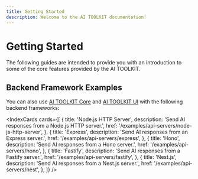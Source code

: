 ```yaml
---
title: Getting Started
description: Welcome to the AI TOOLKIT documentation!
---
```


# Getting Started

The following guides are intended to provide you with an introduction to some of the core features provided by the AI TOOLKIT.

<QuickstartFrameworkCards />

## Backend Framework Examples

You can also use [AI TOOLKIT Core](/docs/ai-toolkit-core/overview) and [AI TOOLKIT UI](/docs/ai-toolkit-ui/overview) with the following backend frameworks:

<IndexCards
  cards={[
    {
      title: 'Node.js HTTP Server',
      description: 'Send AI responses from a Node.js HTTP server.',
      href: '/examples/api-servers/node-js-http-server',
    },
    {
      title: 'Express',
      description: 'Send AI responses from an Express server.',
      href: '/examples/api-servers/express',
    },
    {
      title: 'Hono',
      description: 'Send AI responses from a Hono server.',
      href: '/examples/api-servers/hono',
    },
    {
      title: 'Fastify',
      description: 'Send AI responses from a Fastify server.',
      href: '/examples/api-servers/fastify',
    },
    {
      title: 'Nest.js',
      description: 'Send AI responses from a Nest.js server.',
      href: '/examples/api-servers/nest',
    },
  ]}
/>
